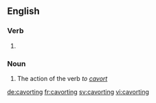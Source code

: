==English==

===Verb===
{{head|en}}

# {{present participle of|cavort}}

===Noun===
{{en-noun}}

# The action of the verb ''to [[cavort]]''

[[de:cavorting]]
[[fr:cavorting]]
[[sv:cavorting]]
[[vi:cavorting]]